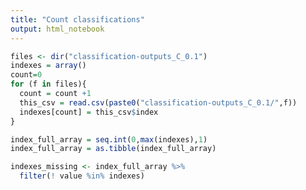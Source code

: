 ```yaml
---
title: "Count classifications"
output: html_notebook
---
```




```r
files <- dir("classification-outputs_C_0.1") 
indexes = array()
count=0
for (f in files){
  count = count +1
  this_csv = read.csv(paste0("classification-outputs_C_0.1/",f)) 
  indexes[count] = this_csv$index
}
```

```r
index_full_array = seq.int(0,max(indexes),1)
index_full_array = as.tibble(index_full_array)

indexes_missing <- index_full_array %>%
  filter(! value %in% indexes)
```